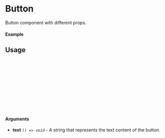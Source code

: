 
<Meta of={Button} title="Button" />

# Button

Button component with different props.

#### Example

<Canvas of={Button.Primary} />

## Usage

```ts
import {Button} from "my-package-name";

const Example = () => {
  return (
      <Button
        text={"Button"}
      />
  );
};

export default Example;
```

#### Arguments

- **text** _`() => void`_ - A string that represents the text content of the button.